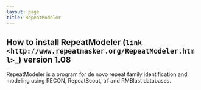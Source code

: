 ```yaml
---
layout: page
title: RepeatModeler
---
```


## How to install RepeatModeler (`link <http://www.repeatmasker.org/RepeatModeler.html>`_) version 1.08

RepeatModeler is a program for de novo repeat family identification and modeling using RECON, RepeatScout, trf and RMBlast databases.
